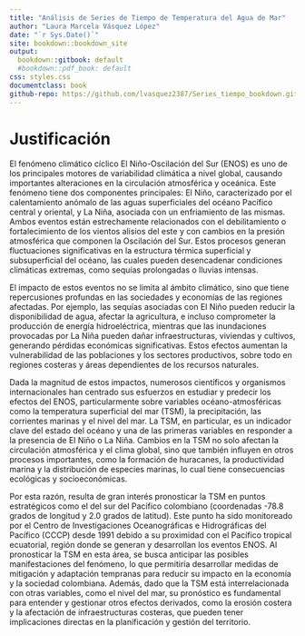 ```yaml
---
title: "Análisis de Series de Tiempo de Temperatura del Agua de Mar"
author: "Laura Marcela Vásquez López"
date: "`r Sys.Date()`"
site: bookdown::bookdown_site
output: 
  bookdown::gitbook: default
  #bookdown::pdf_book: default
css: styles.css
documentclass: book
github-repo: https://github.com/lvasquez2387/Series_tiempo_bookdown.git
---
```



# Justificación 

El fenómeno climático cíclico El Niño-Oscilación del Sur (ENOS) es uno de los principales motores de variabilidad climática a nivel global, causando importantes alteraciones en la circulación atmosférica y oceánica. Este fenómeno tiene dos componentes principales: El Niño, caracterizado por el calentamiento anómalo de las aguas superficiales del océano Pacífico central y oriental, y La Niña, asociada con un enfriamiento de las mismas. Ambos eventos están estrechamente relacionados con el debilitamiento o fortalecimiento de los vientos alisios del este y con cambios en la presión atmosférica que componen la Oscilación del Sur. Estos procesos generan fluctuaciones significativas en la estructura térmica superficial y subsuperficial del océano, las cuales pueden desencadenar condiciones climáticas extremas, como sequías prolongadas o lluvias intensas.

El impacto de estos eventos no se limita al ámbito climático, sino que tiene repercusiones profundas en las sociedades y economías de las regiones afectadas. Por ejemplo, las sequías asociadas con El Niño pueden reducir la disponibilidad de agua, afectar la agricultura, e incluso comprometer la producción de energía hidroeléctrica, mientras que las inundaciones provocadas por La Niña pueden dañar infraestructuras, viviendas y cultivos, generando pérdidas económicas significativas. Estos efectos aumentan la vulnerabilidad de las poblaciones y los sectores productivos, sobre todo en regiones costeras y áreas dependientes de los recursos naturales.

Dada la magnitud de estos impactos, numerosos científicos y organismos internacionales han centrado sus esfuerzos en estudiar y predecir los efectos del ENOS, particularmente sobre variables océano-atmosféricas como la temperatura superficial del mar (TSM), la precipitación, las corrientes marinas y el nivel del mar. La TSM, en particular, es un indicador clave del estado del océano y una de las primeras variables en responder a la presencia de El Niño o La Niña. Cambios en la TSM no solo afectan la circulación atmosférica y el clima global, sino que también influyen en otros procesos importantes, como la formación de huracanes, la productividad marina y la distribución de especies marinas, lo cual tiene consecuencias ecológicas y socioeconómicas.

Por esta razón, resulta de gran interés pronosticar la TSM en puntos estratégicos como el del sur del Pacífico colombiano (coordenadas -78.8 grados de longitud y 2.0 grados de latitud). Este punto ha sido monitoreado por el Centro de Investigaciones Oceanográficas e Hidrográficas del Pacífico (CCCP) desde 1991 debido a su proximidad con el Pacífico tropical ecuatorial, región donde se generan y desarrollan los eventos ENOS. Al pronosticar la TSM en esta área, se busca anticipar las posibles manifestaciones del fenómeno, lo que permitiría desarrollar medidas de mitigación y adaptación tempranas para reducir su impacto en la economía y la sociedad colombiana. Además, dado que la TSM está interrelacionada con otras variables, como el nivel del mar, su pronóstico es fundamental para entender y gestionar otros efectos derivados, como la erosión costera y la afectación de infraestructuras costeras, que pueden tener implicaciones directas en la planificación y gestión del territorio.


